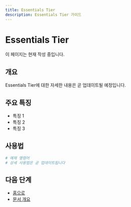 ```yaml
---
title: Essentials Tier
description: Essentials Tier 가이드
---
```


# Essentials Tier

이 페이지는 현재 작성 중입니다.

## 개요

Essentials Tier에 대한 자세한 내용은 곧 업데이트될 예정입니다.

## 주요 특징

- 특징 1
- 특징 2
- 특징 3

## 사용법

```bash
# 예제 명령어
# 상세 사용법은 곧 업데이트됩니다
```

## 다음 단계

- [홈으로](/ko)
- [문서 개요](/ko/introduction/overview)
